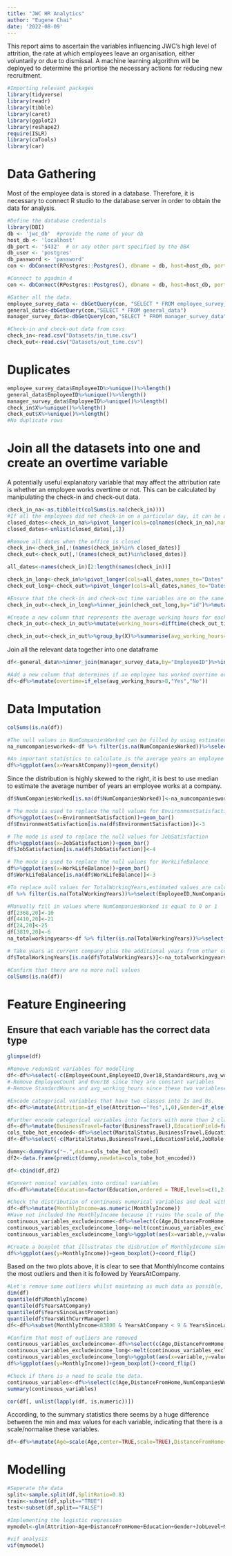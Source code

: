 ---
title: "JWC HR Analytics"
author: "Eugene Chai"
date: '2022-08-09'
---
This report aims to ascertain the variables influencing JWC's high level of attrition, the rate at which employees leave an organisation, either voluntarily or due to dismissal. A machine learning algorithm will be deployed to determine the priortise the necessary actions for reducing new recruitment.

```{r}
#Importing relevant packages
library(tidyverse)
library(readr)
library(tibble)
library(caret)
library(ggplot2)
library(reshape2)
require(ISLR)
library(caTools)
library(car)
```

# Data Gathering
Most of the employee data is stored in a database. Therefore, it is necessary to connect R studio to the database server in order to obtain the data for analysis.
```{r include=FALSE}
#Define the database credentials
library(DBI)
db <- 'jwc_db'  #provide the name of your db
host_db <- 'localhost' 
db_port <- '5432'  # or any other port specified by the DBA
db_user <- 'postgres' 
db_password <- 'password'
con <- dbConnect(RPostgres::Postgres(), dbname = db, host=host_db, port=db_port,user=db_user, password=db_password)  

```

```{r}
#Connect to pgadmin 4
con <- dbConnect(RPostgres::Postgres(), dbname = db, host=host_db, port=db_port,user=db_user, password=db_password)  
```

```{r}
#Gather all the data.
employee_survey_data <- dbGetQuery(con, "SELECT * FROM employee_survey_data")
general_data<-dbGetQuery(con,"SELECT * FROM general_data")
manager_survey_data<-dbGetQuery(con,"SELECT * FROM manager_survey_data")

#Check-in and check-out data from csvs
check_in<-read.csv("Datasets/in_time.csv")
check_out<-read.csv("Datasets/out_time.csv")
```

# Duplicates
```{r}
employee_survey_data$EmployeeID%>%unique()%>%length()
general_data$EmployeeID%>%unique()%>%length()
manager_survey_data$EmployeeID%>%unique()%>%length()
check_in$X%>%unique()%>%length()
check_out$X%>%unique()%>%length()
#No duplicate rows

```


# Join all the datasets into one and create an overtime variable

A potentially useful explanatory variable that may affect the attribution rate is whether an employee works overtime or not. This can be calculated by manipulating the check-in and check-out data.
```{r}
check_in_na<-as.tibble(t(colSums(is.na(check_in))))
#If all the employees did not check-in on a particular day, it can be assumed that the office is closed on that day. 
closed_dates<-check_in_na%>%pivot_longer(cols=colnames(check_in_na),names_to="Dates",values_to="Number_of_null_values")%>%filter(Number_of_null_values==4410)
closed_dates<-unlist(closed_dates[,1])
```

```{r}
#Remove all dates when the office is closed
check_in<-check_in[,!(names(check_in)%in% closed_dates)]
check_out<-check_out[,!(names(check_out)%in%closed_dates)]
```

```{r}
all_dates<-names(check_in)[2:length(names(check_in))]
```

```{r}
check_in_long<-check_in%>%pivot_longer(cols=all_dates,names_to="Dates",values_to="check_in_time")%>%mutate(id=str_c(X,Dates,sep=""))%>%select(X,id,check_in_time)
check_out_long<-check_out%>%pivot_longer(cols=all_dates,names_to="Dates",values_to="check_out_time")%>%mutate(id=str_c(X,Dates,sep=""))%>%select(id,check_out_time)

```

```{r}
#Ensure that the check-in and check-out time variables are on the same dataframe and are converted into date objects. 
check_in_out<-check_in_long%>%inner_join(check_out_long,by="id")%>%mutate(check_in_time=as.POSIXlt(check_in_time),check_out_time=as.POSIXlt(check_out_time))
```

```{r}
#Create a new column that represents the average working hours for each employee.
check_in_out<-check_in_out%>%mutate(working_hours=difftime(check_out_time,check_in_time,units="hours"))
```

```{r}
check_in_out<-check_in_out%>%group_by(X)%>%summarise(avg_working_hours=mean(working_hours,na.rm=TRUE))%>%rename(EmployeeID=X)
```

Join all the relevant data together into one dataframe
```{r}
df<-general_data%>%inner_join(manager_survey_data,by="EmployeeID")%>%inner_join(employee_survey_data,by="EmployeeID")%>%inner_join(check_in_out,by="EmployeeID")
```

```{r}
#Add a new column that determines if an employee has worked overtime or not
df<-df%>%mutate(overtime=if_else(avg_working_hours>8,"Yes","No"))
```


# Data Imputation
```{r}
colSums(is.na(df))
```
```{r}
#The null values in NumCompaniesWorked can be filled by using estimated values formed by using both YearsAtCompany and TotalWorkingYears.
na_numcompaniesworked<-df %>% filter(is.na(NumCompaniesWorked))%>%select(EmployeeID,NumCompaniesWorked,YearsAtCompany,TotalWorkingYears)
```

```{r}
#An important statistics to calculate is the average years an employee works at a company.
df%>%ggplot(aes(x=YearsAtCompany))+geom_density()
```
Since the distribution is highly skewed to the right, it is best to use median to estimate the average number of years an employee works at a company. 
```{r}
df$NumCompaniesWorked[is.na(df$NumCompaniesWorked)]<-na_numcompaniesworked$TotalWorkingYears%/%median(df$YearsAtCompany,na.rm = TRUE)
```

```{r}
# The mode is used to replace the null values for EnvironmentSatisfaction
df%>%ggplot(aes(x=EnvironmentSatisfaction))+geom_bar()
df$EnvironmentSatisfaction[is.na(df$EnvironmentSatisfaction)]<-3
```

```{r}
# The mode is used to replace the null values for JobSatisfaction
df%>%ggplot(aes(x=JobSatisfaction))+geom_bar()
df$JobSatisfaction[is.na(df$JobSatisfaction)]<-4
```

```{r}
# The mode is used to replace the null values for WorkLifeBalance
df%>%ggplot(aes(x=WorkLifeBalance))+geom_bar()
df$WorkLifeBalance[is.na(df$WorkLifeBalance)]<-3
```

```{r}
#To replace null values for TotalWorkingYears,estimated values are calculated using NumCompaniesWorked and TotalWorkingYears
df %>% filter(is.na(TotalWorkingYears))%>%select(EmployeeID,NumCompaniesWorked,YearsAtCompany,TotalWorkingYears)
```
```{r}
#Manually fill in values where NumCompaniesWorked is equal to 0 or 1
df[2368,20]<-10
df[4410,20]<-21
df[24,20]<-25
df[3819,20]<-6
na_totalworkingyears<-df %>% filter(is.na(TotalWorkingYears))%>%select(EmployeeID,NumCompaniesWorked,YearsAtCompany,TotalWorkingYears)
```

```{r}
# Take years at current company plus the additional years from other companies (estimated by using the median years an employee works for a particular company).
df$TotalWorkingYears[is.na(df$TotalWorkingYears)]<-na_totalworkingyears$YearsAtCompany+((na_totalworkingyears$NumCompaniesWorked-1)*median(df$YearsAtCompany,na.rm = TRUE))
```

```{r}
#Confirm that there are no more null values
colSums(is.na(df))
```

# Feature Engineering
## Ensure that each variable has the correct data type
```{r}
glimpse(df)
```

```{r}
#Remove redundant variables for modelling
df<-df%>%select(-c(EmployeeCount,EmployeeID,Over18,StandardHours,avg_working_hours))
#-Remove EmployeeCount and Over18 since they are constant variables
#-Remove StandardHours and avg_working_hours since these two variablese are represent in the overtime variable
```

```{r}
#Encode categorical variables that have two classes into 1s and 0s.
df<-df%>%mutate(Attrition=if_else(Attrition=="Yes",1,0),Gender=if_else(Gender=="Male",1,0),overtime=if_else(overtime=="Yes",1,0))
```

```{r}
#Further encode categorical variables into factors with more than 2 classes.
df<-df%>%mutate(BusinessTravel=factor(BusinessTravel),EducationField=factor(EducationField),JobRole=factor(JobRole),Department=factor(Department),MaritalStatus=factor(MaritalStatus))
cols_tobe_hot_encoded<-df%>%select(MaritalStatus,BusinessTravel,EducationField,JobRole,Department)
df<-df%>%select(-c(MaritalStatus,BusinessTravel,EducationField,JobRole,Department))
```

```{r}
dummy<-dummyVars("~.",data=cols_tobe_hot_encoded)
df2<-data.frame(predict(dummy,newdata=cols_tobe_hot_encoded))

```

```{r}
df<-cbind(df,df2)
```
```{r}
#Convert nominal variables into ordinal variables
df<-df%>%mutate(Education=factor(Education,ordered = TRUE,levels=c(1,2,3,4,5)),EnvironmentSatisfaction=factor(EnvironmentSatisfaction,ordered=TRUE,levels=c(1,2,3,4)),JobInvolvement=factor(JobInvolvement,ordered=TRUE,levels=c(1,2,3,4)),JobSatisfaction=factor(JobSatisfaction,ordered=TRUE,levels=c(1,2,3,4)),PerformanceRating=factor(PerformanceRating,ordered=TRUE,levels=c(1,2,3,4)),WorkLifeBalance=factor(WorkLifeBalance,ordered = TRUE,levels=c(1,2,3,4)))
```

```{r}
#Check the distribution of continuous numerical variables and deal with outliers.
df<-df%>%mutate(MonthlyIncome=as.numeric(MonthlyIncome))
#Have not included the MonthlyIncome because it ruins the scale of the visualisation. 
continuous_variables_excludeincome<-df%>%select(c(Age,DistanceFromHome,NumCompaniesWorked,PercentSalaryHike,StockOptionLevel,TrainingTimesLastYear,YearsAtCompany,YearsSinceLastPromotion,YearsWithCurrManager))
continuous_variables_excludeincome_long<-melt(continuous_variables_excludeincome)
continuous_variables_excludeincome_long%>%ggplot(aes(x=variable,y=value))+geom_boxplot()+coord_flip()
```
```{r}
#Create a boxplot that illustrates the disbrution of MonthlyIncome since it not shown above.
df%>%ggplot(aes(y=MonthlyIncome))+geom_boxplot()+coord_flip()
```
Based on the two plots above, it is clear to see that MonthlyIncome contains the most outliers and then it is followed by YearsAtCompany. 
```{r}
#Let's remove some outliers whilst maintaing as much data as possible,
dim(df)
quantile(df$MonthlyIncome)
quantile(df$YearsAtCompany)
quantile(df$YearsSinceLastPromotion)
quantile(df$YearsWithCurrManager)
df<-df%>%subset(MonthlyIncome<83800 & YearsAtCompany < 9 & YearsSinceLastPromotion < 3 & YearsWithCurrManager<7)
```

```{r}
#Confirm that most of outliers are removed
continuous_variables_excludeincome<-df%>%select(c(Age,DistanceFromHome,NumCompaniesWorked,PercentSalaryHike,StockOptionLevel,TrainingTimesLastYear,YearsAtCompany,YearsSinceLastPromotion,YearsWithCurrManager))
continuous_variables_excludeincome_long<-melt(continuous_variables_excludeincome)
continuous_variables_excludeincome_long%>%ggplot(aes(x=variable,y=value))+geom_boxplot()+coord_flip()
df%>%ggplot(aes(y=MonthlyIncome))+geom_boxplot()+coord_flip()
```


```{r}
#Check if there is a need to scale the data.
continuous_variables<-df%>%select(c(Age,DistanceFromHome,NumCompaniesWorked,PercentSalaryHike,StockOptionLevel,TrainingTimesLastYear,YearsAtCompany,YearsSinceLastPromotion,YearsWithCurrManager,MonthlyIncome))
summary(continuous_variables)
```

```{r}
cor(df[, unlist(lapply(df, is.numeric))])   
```
According, to the summary statistics there seems by a huge difference between the min and max values for each variable, indicating that there is a scale/normalise these variables.
```{r}
df<-df%>%mutate(Age=scale(Age,center=TRUE,scale=TRUE),DistanceFromHome=scale(DistanceFromHome,center=TRUE,scale=TRUE),PercentSalaryHike=scale(PercentSalaryHike,center=TRUE,scale=TRUE),StockOptionLevel=scale(StockOptionLevel,center=TRUE,scale=TRUE),TrainingTimesLastYear=scale(TrainingTimesLastYear,center=TRUE,scale=TRUE),YearsAtCompany=scale(YearsAtCompany,center=TRUE,scale=TRUE),YearsSinceLastPromotion=scale(YearsSinceLastPromotion,center=TRUE,scale=TRUE),YearsWithCurrManager=scale(YearsWithCurrManager,center=TRUE,scale=TRUE),MonthlyIncome=scale(MonthlyIncome,center=TRUE,scale=TRUE))
```
# Modelling
```{r}
#Seperate the data 
split<-sample.split(df,SplitRatio=0.8)
train<-subset(df,split=="TRUE")
test<-subset(df,split=="FALSE")
```

```{r}
#Implementing the logistic regression
mymodel<-glm(Attrition~Age+DistanceFromHome+Education+Gender+JobLevel+MonthlyIncome+NumCompaniesWorked+PercentSalaryHike+StockOptionLevel+TotalWorkingYears+TrainingTimesLastYear+YearsAtCompany+YearsSinceLastPromotion+YearsWithCurrManager+PerformanceRating+EnvironmentSatisfaction+JobInvolvement+JobSatisfaction+WorkLifeBalance+overtime+MaritalStatus.Divorced+MaritalStatus.Married+BusinessTravel.Non.Travel+BusinessTravel.Travel_Frequently+BusinessTravel.Travel_Rarely,data=train,family="binomial")
```
```{r}
#vif analysis
vif(mymodel)
```
